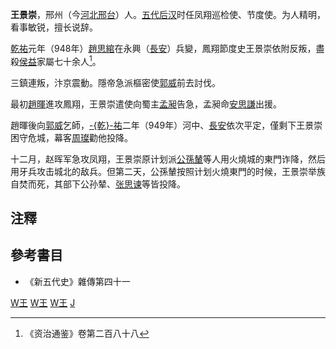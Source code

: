 '''王景崇'''{{BD|？||949年|catIDx=Wang,王}}，邢州（今[[河北|河北]][[邢台|邢台]]）人。[[五代|五代]][[后汉|后汉]]时任凤翔巡检使、节度使。为人精明，看事敏锐，擅长说辞。

[[乾祐_(劉知遠)|乾祐]]元年（948年）[[趙思綰|趙思綰]]在永興（[[長安|長安]]）兵變，鳳翔節度史王景崇依附反叛，盡殺[[侯益|侯益]]家屬七十余人<ref>《资治通鉴》卷第二百八十八</ref>。

三鎮連叛，汴京震動。隱帝急派樞密使[[郭威|郭威]]前去討伐。

最初[[趙暉|趙暉]]進攻鳳翔，王景崇遣使向蜀主[[孟昶|孟昶]]告急，孟昶命[[安思謙|安思謙]]出援。

趙暉後向[[郭威|郭威]]乞師，[[乾祐_(刘知远)|-{乾}-祐]]二年（949年）河中、[[長安|長安]]依次平定，僅剩下王景崇困守危城，幕客[[周璨|周璨]]勸他投降。

十二月，赵晖军急攻凤翔，王景崇原计划派[[公孫輦|公孫輦]]等人用火燒城的東門诈降，然后用牙兵攻击城北的敌兵。但第二天，公孫輦按照计划火燒東門的时候，王景崇举族自焚而死，其部下公孙辇、[[张思谏|张思谏]]等皆投降。

==注釋==
{{reflist}}
==參考書目==
*《新五代史》雜傳第四十一

[[category:五代十国人物|W王]]
[[category:邢台人|W王]]
[[category:中国自焚人物|W王]]
[[category:王姓|J]]